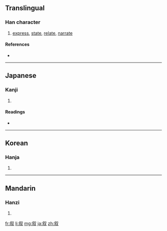 {{also|敘}}
==Translingual==

===Han character===
{{Han char|rn=29|rad=又|as=07|sn=9|four=|canj=人木水 (ODE)}}

# [[express]], [[state]], [[relate]], [[narrate]]

====References====
* {{Han ref|kx=0166.090|dkj=03163|dj=0378.030|hdz=10397.150|uh=53D9|ud=21465}}

----

==Japanese==

===Kanji===
{{ja-kanji|grade=c|rs=又07}}

# {{defn|Japanese|sort=又07}}

====Readings====
* {{ja-readings|on=[[じょ]] (jo)|kun=[[ついでる]] (tsuideru), [[ついで]] (tsuide), [[のべる]] (noberu)}}

----

==Korean==

===Hanja===
{{ko-hanja|hangeul=서|rv=seo|mr=sŏ}}

# {{defn|Korean|sort=又07}}

----

==Mandarin==

===Hanzi===
{{cmn-hanzi|tra=敘|pin=[[xù]] ([[xu4]])|wg=hsü<sup>4</sup>}}

# {{defn|Mandarin|sort=又07}}

[[fr:叙]]
[[li:叙]]
[[mg:叙]]
[[ja:叙]]
[[zh:叙]]